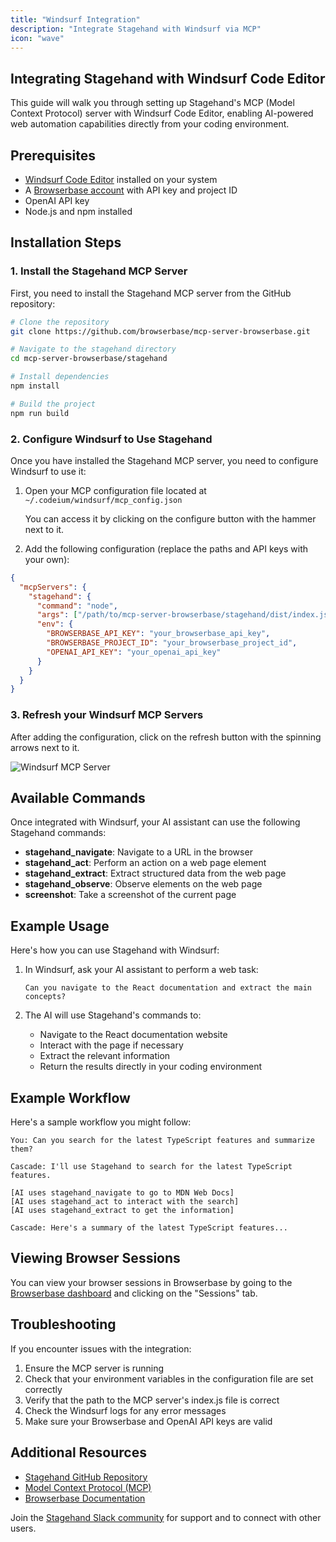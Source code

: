 ```yaml
---
title: "Windsurf Integration"
description: "Integrate Stagehand with Windsurf via MCP"
icon: "wave"
---
```


## Integrating Stagehand with Windsurf Code Editor

This guide will walk you through setting up Stagehand's MCP (Model Context Protocol) server with Windsurf Code Editor, enabling AI-powered web automation capabilities directly from your coding environment.

## Prerequisites

- [Windsurf Code Editor](https://www.codeium.com/windsurf) installed on your system
- A [Browserbase account](https://browserbase.com/) with API key and project ID
- OpenAI API key
- Node.js and npm installed

## Installation Steps

### 1. Install the Stagehand MCP Server

First, you need to install the Stagehand MCP server from the GitHub repository:

```bash
# Clone the repository
git clone https://github.com/browserbase/mcp-server-browserbase.git

# Navigate to the stagehand directory
cd mcp-server-browserbase/stagehand

# Install dependencies
npm install

# Build the project
npm run build
```

### 2. Configure Windsurf to Use Stagehand

Once you have installed the Stagehand MCP server, you need to configure Windsurf to use it:

1. Open your MCP configuration file located at `~/.codeium/windsurf/mcp_config.json`

   You can access it by clicking on the configure button with the hammer next to it.
2. Add the following configuration (replace the paths and API keys with your own):

```json
{
  "mcpServers": {
    "stagehand": {
      "command": "node",
      "args": ["/path/to/mcp-server-browserbase/stagehand/dist/index.js"],
      "env": {
        "BROWSERBASE_API_KEY": "your_browserbase_api_key",
        "BROWSERBASE_PROJECT_ID": "your_browserbase_project_id",
        "OPENAI_API_KEY": "your_openai_api_key"
      }
    }
  }
}
```

### 3. Refresh your Windsurf MCP Servers

After adding the configuration, click on the refresh button with the spinning arrows next to it.

![Windsurf MCP Server](/images/windsurf-mcp.png)

## Available Commands

Once integrated with Windsurf, your AI assistant can use the following Stagehand commands:

- **stagehand_navigate**: Navigate to a URL in the browser
- **stagehand_act**: Perform an action on a web page element
- **stagehand_extract**: Extract structured data from the web page
- **stagehand_observe**: Observe elements on the web page
- **screenshot**: Take a screenshot of the current page

## Example Usage

Here's how you can use Stagehand with Windsurf:

1. In Windsurf, ask your AI assistant to perform a web task:

   ```
   Can you navigate to the React documentation and extract the main concepts?
   ```
2. The AI will use Stagehand's commands to:
   - Navigate to the React documentation website
   - Interact with the page if necessary
   - Extract the relevant information
   - Return the results directly in your coding environment

## Example Workflow

Here's a sample workflow you might follow:

```
You: Can you search for the latest TypeScript features and summarize them?

Cascade: I'll use Stagehand to search for the latest TypeScript features.

[AI uses stagehand_navigate to go to MDN Web Docs]
[AI uses stagehand_act to interact with the search]
[AI uses stagehand_extract to get the information]

Cascade: Here's a summary of the latest TypeScript features...
```

## Viewing Browser Sessions

You can view your browser sessions in Browserbase by going to the [Browserbase dashboard](https://browserbase.com/overview) and clicking on the "Sessions" tab.

## Troubleshooting

If you encounter issues with the integration:

1. Ensure the MCP server is running
2. Check that your environment variables in the configuration file are set correctly
3. Verify that the path to the MCP server's index.js file is correct
4. Check the Windsurf logs for any error messages
5. Make sure your Browserbase and OpenAI API keys are valid

## Additional Resources

- [Stagehand GitHub Repository](https://github.com/browserbase/stagehand)
- [Model Context Protocol (MCP)](https://modelcontextprotocol.io/introduction)
- [Browserbase Documentation](https://browserbase.com/docs)

Join the [Stagehand Slack community](https://stagehand.dev/slack) for support and to connect with other users.